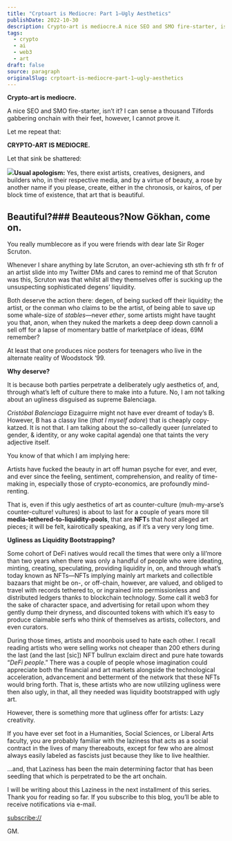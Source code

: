 ```yaml
---
title: "Crptoart is Mediocre: Part 1—Ugly Aesthetics"
publishDate: 2022-10-30
description: Crypto-art is mediocre.A nice SEO and SMO fire-starter, isn’t it? I can sense a thousand Tilfords gabbering onchain with their feet, however, I canno......
tags:
  - crypto
  - ai
  - web3
  - art
draft: false
source: paragraph
originalSlug: crptoart-is-mediocre-part-1—ugly-aesthetics
---
```


**Crypto-art is mediocre.**

A nice SEO and SMO fire-starter, isn’t it? I can sense a thousand Tilfords gabbering onchain with their feet, however, I cannot prove it.

Let me repeat that:

**CRYPTO-ART IS MEDIOCRE.**

Let that sink be shattered:

![](https://storage.googleapis.com/papyrus_images/71b879fb4c4cbb991f0d9ddd16f6caac.png)**Usual apologism:** Yes, there exist artists, creatives, designers, and builders who, in their respective media, and by a virtue of beauty, a rose by another name if you please, create, either in the chronosis, or kairos, of per block time of existence, that art that is beautiful.

## Beautiful?### Beauteous?Now Gökhan, come on.

You really mumblecore as if you were friends with dear late Sir Roger Scruton.

Whenever I share anything by late Scruton, an over-achieving sth sth fr fr of an artist slide into my Twitter DMs and cares to remind me of that Scruton was this, Scruton was that whilst all they themselves offer is sucking up the unsuspecting sophisticated degens’ liquidity.

Both deserve the action there: degen, of being sucked off their liquidity; the artist, or the conman who claims to be the artist, of being able to save up some whale-size of *stables*—never *ether*, some artists might have taught you that, anon, when they nuked the markets a deep deep down cannoli a sell off for a lapse of momentary battle of marketplace of ideas, 69M remember?

At least that one produces nice posters for teenagers who live in the alternate reality of Woodstock ‘99.

**Why deserve?**

It is because both parties perpetrate a deliberately ugly aesthetics of, and, through what’s left of culture there to make into a future. No, I am not talking about an ugliness disguised as supreme Balenciaga.

*Cristóbal Balenciaga* Eizaguirre might not have ever dreamt of today’s B. However, B has a classy line (*that I myself adore*) that is cheaply copy-katzed. It is not that. I am talking about the so-calledly queer (unrelated to gender, & identity, or any woke capital agenda) one that taints the very adjective itself.

You know of that which I am implying here:

Artists have fucked the beauty in art off human psyche for ever, and ever, and ever since the feeling, sentiment, comprehension, and reality of time-making in, especially those of crypto-economics, are profoundly mind-renting.

That is, even if this ugly aesthetics of art as counter-culture (muh-my-arse’s counter-culture! vultures) is about to last for a couple of years more till **media-tethered-to-liquidity-pools**, that are **NFT**s that *host* alleged art pieces; it will be felt, kairotically speaking, as if it’s a very very long time.

**Ugliness as Liquidity Bootstrapping?**

Some cohort of DeFi natives would recall the times that were only a lil’more than two years when there was only a handful of people who were ideating, minting, creating, speculating, providing liquidity in, on, and through what’s today known as NFTs—NFTs implying mainly art markets and collectible bazaars that might be on-, or off-chain, however, are valued, and obliged to travel with records tethered to, or ingrained into permissionless and distributed ledgers thanks to blockchain technology. Some call it web3 for the sake of character space, and advertising for retail upon whom they gently dump their dryness, and discounted tokens with which it’s easy to produce claimable serfs who think of themselves as artists, collectors, and even curators.

During those times, artists and moonbois used to hate each other. I recall reading artists who were selling works not cheaper than 200 ethers during the last (and the last [sic]) NFT bullrun exclaim direct and pure hate towards “*DeFi people*.” There was a couple of people whose imagination could appreciate both the financial and art markets alongside the technological acceleration, advancement and betterment of the network that these NFTs would bring forth. That is, these artists who are now utilizing ugliness were then also ugly, in that, all they needed was liquidity bootstrapped with ugly art.

However, there is something more that ugliness offer for artists: Lazy creativity.

If you have ever set foot in a Humanities, Social Sciences, or Liberal Arts faculty, you are probably familiar with the laziness that acts as a social contract in the lives of many thereabouts, except for few who are almost always easily labeled as fascists just because they like to live healthier.

…and, that Laziness has been the main determining factor that has been seedling that which is perpetrated to be the art onchain.

I will be writing about this Laziness in the next installment of this series. Thank you for reading so far. If you subscribe to this blog, you’ll be able to receive notifications via e-mail.

[subscribe://](subscribe://)

GM.